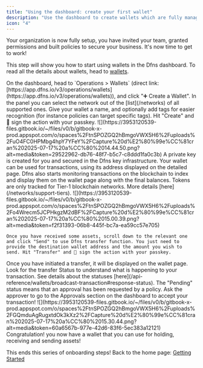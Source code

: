 ```yaml
---
title: "Using the dashboard: create your first wallet"
description: "Use the dashboard to create wallets which are fully managed and controlled by your company."
icon: "4"
---
```


Your organization is now fully setup, you have invited your team, granted permissions and built policies to secure your business. It's now time to get to work!

This step will show you how to start using wallets in the Dfns dashboard. To read all the details about wallets, head to [wallets](/api-reference/wallets).

<Steps>
  <Step title="Create a new wallet">
    On the dashboard, head to `Operations > Wallets` (direct link: [https://app.dfns.io/v3/operations/wallets](https://app.dfns.io/v3/operations/wallets)), and click "➕ Create a Wallet". In the panel you can select the network out of the [list](/networks) of all supported ones. Give your wallet a name, and optionally add tags for easier recognition (for instance policies can target specific tags). Hit "Create" and 🔑 sign the action with your passkey.
    <Frame>![](https://3953120539-files.gitbook.io/~/files/v0/b/gitbook-x-prod.appspot.com/o/spaces%2FtnSPOZGQ2hBmgoVWX5H6%2Fuploads%2FuO4FC0HPMbg4hpY7YFeY%2FCapture%20d%E2%80%99e%CC%81cran%202025-07-17%20a%CC%80%2014.44.50.png?alt=media&token=29522962-db76-48f7-b5c7-c8ddd1fa0c3b)</Frame>
  </Step>

  <Step title="Use your wallets">
    A private key is created for you and secured in the Dfns key infrastructure. Your wallet can be used for transactions, using its address displayed on the detailed page. Dfns also starts monitoring transactions on the blockchain to index and display them on the wallet page along with the final balances.
    <Info>
      Tokens are only tracked for Tier-1 blockchain networks. More details [here](/networks/support-tiers).
    </Info>
    <Frame>![](https://3953120539-files.gitbook.io/~/files/v0/b/gitbook-x-prod.appspot.com/o/spaces%2FtnSPOZGQ2hBmgoVWX5H6%2Fuploads%2Fo4Wrecm5JCPHkgzM2dBF%2FCapture%20d%E2%80%99e%CC%81cran%202025-07-17%20a%CC%80%2015.00.39.png?alt=media&token=f2f31393-06b8-445f-bc7a-ea59cc57e705)</Frame>

    Once you have received some assets, scroll down to the relevant one and click "Send" to use Dfns transfer function. You just need to provide the destination wallet address and the amount you wish to send. Hit "Transfer" and 🔑 sign the action with your passkey.
  </Step>

  <Step title="Monitor your transactions">
    Once you have initiated a transfer, it will be displayed on the wallet page. Look for the transfer Status to understand what is happening to your transaction. See details about the statuses [here](/api-reference/wallets/broadcast-transaction#response-status).
    <Info>
      The "Pending" status means that an approval has been requested by a policy. Ask the approver to go to the Approvals section on the dashboard to accept your transaction!
    </Info>
    <Frame>![](https://3953120539-files.gitbook.io/~/files/v0/b/gitbook-x-prod.appspot.com/o/spaces%2FtnSPOZGQ2hBmgoVWX5H6%2Fuploads%2FGQmduAgRugxtdOk3kXz2%2FCapture%20d%E2%80%99e%CC%81cran%202025-07-17%20a%CC%80%2015.30.44.png?alt=media&token=60a6567b-977e-42d6-83f6-5ec383a12121)</Frame>
  </Step>
</Steps>

<Check>
  Congratulation! you now have a wallet that you can use for holding, receiving and sending assets!
</Check>

This ends this series of onboarding steps! Back to the home page: [Getting Started](/introduction/quickstart/)